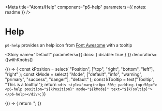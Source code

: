 

<Meta title="Atoms/Help" component="p6-help" parameters={{ notes: readme }} />

# Help

`p6-help` provides an help icon from [Font Awesome](https://fontawesome.com/) with a tooltip

<Story
  name="Default"
  parameters={{ docs: { disable: true } }}
  decorators={[withKnobs]}
>
  {() => {
    const kPosition = select(
      "Position",
      ["top", "right", "bottom", "left"],
      "right"
    );
    const kMode = select(
      "Mode",
      ["default", "info", "warning", "primary", "success", "danger"],
      "default"
    );
    const kTooltip = text("Tooltip", "This is a tooltip!");
    return `<div style="margin:0px 50%; padding-top:50px"><p6-help position="${kPosition}" mode="${kMode}" text="${kTooltip}"></p6-help></div>`;
  }}
</Story>

<Preview>
  <Story name="Display on the right" height="42px">
    {() => {
      return '<p6-help text="Tooltip" position="right"></p6-help>';
    }}
  </Story>
</Preview>
